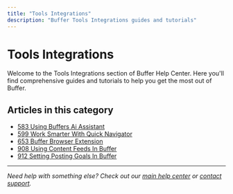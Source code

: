 ```yaml
---
title: "Tools Integrations"
description: "Buffer Tools Integrations guides and tutorials"
---
```


# Tools Integrations

Welcome to the Tools Integrations section of Buffer Help Center. Here you'll find comprehensive guides and tutorials to help you get the most out of Buffer.

## Articles in this category

- [583 Using Buffers Ai Assistant](583-using-buffers-ai-assistant)
- [599 Work Smarter With Quick Navigator](599-work-smarter-with-quick-navigator)
- [653 Buffer Browser Extension](653-buffer-browser-extension)
- [908 Using Content Feeds In Buffer](908-using-content-feeds-in-buffer)
- [912 Setting Posting Goals In Buffer](912-setting-posting-goals-in-buffer)

---

*Need help with something else? Check out our [main help center](/en/help-center) or [contact support](mailto:hello@buffer.com).*

